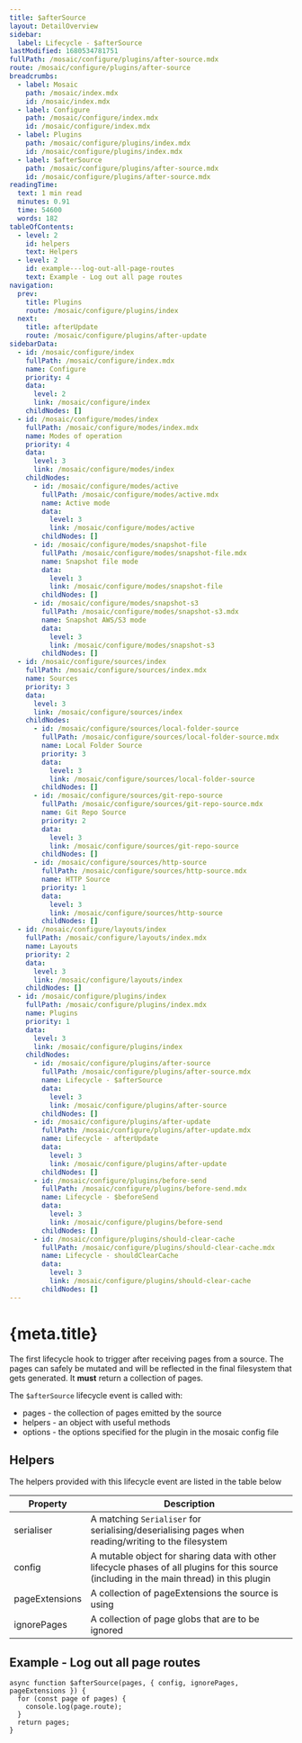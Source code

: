 ```yaml
---
title: $afterSource
layout: DetailOverview
sidebar:
  label: Lifecycle - $afterSource
lastModified: 1680534781751
fullPath: /mosaic/configure/plugins/after-source.mdx
route: /mosaic/configure/plugins/after-source
breadcrumbs:
  - label: Mosaic
    path: /mosaic/index.mdx
    id: /mosaic/index.mdx
  - label: Configure
    path: /mosaic/configure/index.mdx
    id: /mosaic/configure/index.mdx
  - label: Plugins
    path: /mosaic/configure/plugins/index.mdx
    id: /mosaic/configure/plugins/index.mdx
  - label: $afterSource
    path: /mosaic/configure/plugins/after-source.mdx
    id: /mosaic/configure/plugins/after-source.mdx
readingTime:
  text: 1 min read
  minutes: 0.91
  time: 54600
  words: 182
tableOfContents:
  - level: 2
    id: helpers
    text: Helpers
  - level: 2
    id: example---log-out-all-page-routes
    text: Example - Log out all page routes
navigation:
  prev:
    title: Plugins
    route: /mosaic/configure/plugins/index
  next:
    title: afterUpdate
    route: /mosaic/configure/plugins/after-update
sidebarData:
  - id: /mosaic/configure/index
    fullPath: /mosaic/configure/index.mdx
    name: Configure
    priority: 4
    data:
      level: 2
      link: /mosaic/configure/index
    childNodes: []
  - id: /mosaic/configure/modes/index
    fullPath: /mosaic/configure/modes/index.mdx
    name: Modes of operation
    priority: 4
    data:
      level: 3
      link: /mosaic/configure/modes/index
    childNodes:
      - id: /mosaic/configure/modes/active
        fullPath: /mosaic/configure/modes/active.mdx
        name: Active mode
        data:
          level: 3
          link: /mosaic/configure/modes/active
        childNodes: []
      - id: /mosaic/configure/modes/snapshot-file
        fullPath: /mosaic/configure/modes/snapshot-file.mdx
        name: Snapshot file mode
        data:
          level: 3
          link: /mosaic/configure/modes/snapshot-file
        childNodes: []
      - id: /mosaic/configure/modes/snapshot-s3
        fullPath: /mosaic/configure/modes/snapshot-s3.mdx
        name: Snapshot AWS/S3 mode
        data:
          level: 3
          link: /mosaic/configure/modes/snapshot-s3
        childNodes: []
  - id: /mosaic/configure/sources/index
    fullPath: /mosaic/configure/sources/index.mdx
    name: Sources
    priority: 3
    data:
      level: 3
      link: /mosaic/configure/sources/index
    childNodes:
      - id: /mosaic/configure/sources/local-folder-source
        fullPath: /mosaic/configure/sources/local-folder-source.mdx
        name: Local Folder Source
        priority: 3
        data:
          level: 3
          link: /mosaic/configure/sources/local-folder-source
        childNodes: []
      - id: /mosaic/configure/sources/git-repo-source
        fullPath: /mosaic/configure/sources/git-repo-source.mdx
        name: Git Repo Source
        priority: 2
        data:
          level: 3
          link: /mosaic/configure/sources/git-repo-source
        childNodes: []
      - id: /mosaic/configure/sources/http-source
        fullPath: /mosaic/configure/sources/http-source.mdx
        name: HTTP Source
        priority: 1
        data:
          level: 3
          link: /mosaic/configure/sources/http-source
        childNodes: []
  - id: /mosaic/configure/layouts/index
    fullPath: /mosaic/configure/layouts/index.mdx
    name: Layouts
    priority: 2
    data:
      level: 3
      link: /mosaic/configure/layouts/index
    childNodes: []
  - id: /mosaic/configure/plugins/index
    fullPath: /mosaic/configure/plugins/index.mdx
    name: Plugins
    priority: 1
    data:
      level: 3
      link: /mosaic/configure/plugins/index
    childNodes:
      - id: /mosaic/configure/plugins/after-source
        fullPath: /mosaic/configure/plugins/after-source.mdx
        name: Lifecycle - $afterSource
        data:
          level: 3
          link: /mosaic/configure/plugins/after-source
        childNodes: []
      - id: /mosaic/configure/plugins/after-update
        fullPath: /mosaic/configure/plugins/after-update.mdx
        name: Lifecycle - afterUpdate
        data:
          level: 3
          link: /mosaic/configure/plugins/after-update
        childNodes: []
      - id: /mosaic/configure/plugins/before-send
        fullPath: /mosaic/configure/plugins/before-send.mdx
        name: Lifecycle - $beforeSend
        data:
          level: 3
          link: /mosaic/configure/plugins/before-send
        childNodes: []
      - id: /mosaic/configure/plugins/should-clear-cache
        fullPath: /mosaic/configure/plugins/should-clear-cache.mdx
        name: Lifecycle - shouldClearCache
        data:
          level: 3
          link: /mosaic/configure/plugins/should-clear-cache
        childNodes: []
---
```


# {meta.title}

The first lifecycle hook to trigger after receiving pages from a source.
The pages can safely be mutated and will be reflected in the final filesystem that gets generated.
It **must** return a collection of pages.

The `$afterSource` lifecycle event is called with:

- pages - the collection of pages emitted by the source
- helpers - an object with useful methods
- options - the options specified for the plugin in the mosaic config file

## Helpers

The helpers provided with this lifecycle event are listed in the table below

| Property       | Description                                                                                                                                |
| -------------- | ------------------------------------------------------------------------------------------------------------------------------------------ |
| serialiser     | A matching `Serialiser` for serialising/deserialising pages when reading/writing to the filesystem                                         |
| config         | A mutable object for sharing data with other lifecycle phases of all plugins for this source (including in the main thread) in this plugin |
| pageExtensions | A collection of pageExtensions the source is using                                                                                         |
| ignorePages    | A collection of page globs that are to be ignored                                                                                          |

## Example - Log out all page routes

```
async function $afterSource(pages, { config, ignorePages, pageExtensions }) {
  for (const page of pages) {
    console.log(page.route);
  }
  return pages;
}
```
